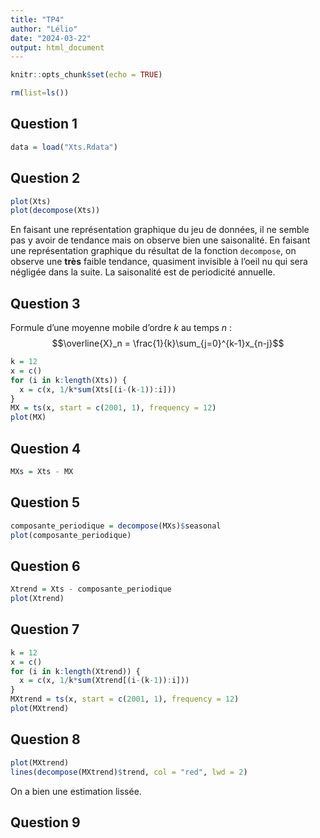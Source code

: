 ```yaml
---
title: "TP4"
author: "Lélio"
date: "2024-03-22"
output: html_document
---
```


```r
knitr::opts_chunk$set(echo = TRUE)
```

```r
rm(list=ls())
```
## Question 1

```r
data = load("Xts.Rdata")
```

## Question 2

```r
plot(Xts)
plot(decompose(Xts))
```
En faisant une représentation graphique du jeu de données, il ne semble pas y avoir de tendance mais on observe bien une saisonalité. En faisant une représentation graphique du résultat de la fonction `decompose`, on observe une **très** faible tendance, quasiment invisible à l'oeil nu qui sera négligée dans la suite. La saisonalité est de periodicité annuelle.

## Question 3
Formule d'une moyenne mobile d'ordre $k$ au temps $n$ : 
$$\overline{X}_n = \frac{1}{k}\sum_{j=0}^{k-1}x_{n-j}$$

```r
k = 12
x = c()
for (i in k:length(Xts)) {
  x = c(x, 1/k*sum(Xts[(i-(k-1)):i]))
}
MX = ts(x, start = c(2001, 1), frequency = 12)
plot(MX)
```

## Question 4

```r
MXs = Xts - MX
```

## Question 5

```r
composante_periodique = decompose(MXs)$seasonal
plot(composante_periodique)
```

## Question 6 

```r
Xtrend = Xts - composante_periodique
plot(Xtrend)
```
## Question 7

```r
k = 12
x = c()
for (i in k:length(Xtrend)) {
  x = c(x, 1/k*sum(Xtrend[(i-(k-1)):i]))
}
MXtrend = ts(x, start = c(2001, 1), frequency = 12)
plot(MXtrend)
```
## Question 8 

```r
plot(MXtrend)
lines(decompose(MXtrend)$trend, col = "red", lwd = 2)
```

On a bien une estimation lissée.

## Question 9 






